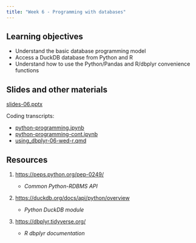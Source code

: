 ```yaml
---
title: "Week 6 - Programming with databases"
---
```


## Learning objectives

-   Understand the basic database programming model
-   Access a DuckDB database from Python and R
-   Understand how to use the Python/Pandas and R/dbplyr convenience functions

## Slides and other materials

[slides-06.pptx](slides-06.pptx)

Coding transcripts:

-   [python-programming.ipynb](python-programming.ipynb)
-   [python-programming-cont.ipynb](python-programming-cont.ipynb)
-   [using_dbplyr-06-wed-r.qmd](_code/using_dbplyr-06-wed-r.qmd)

## Resources

1.  <https://peps.python.org/pep-0249/>

    -   *Common Python-RDBMS API*

2.  <https://duckdb.org/docs/api/python/overview>

    -   *Python DuckDB module*

3.  <https://dbplyr.tidyverse.org/>

    -   *R dbplyr documentation*

